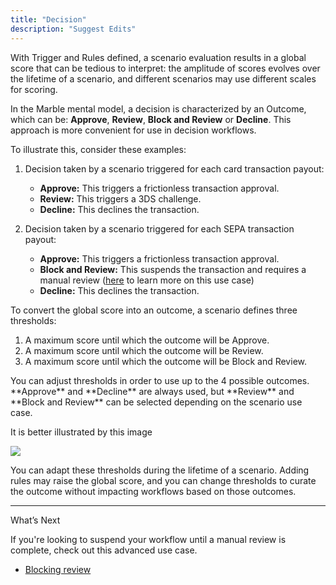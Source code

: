 ```yaml
---
title: "Decision"
description: "Suggest Edits"
---
```


With Trigger and Rules defined, a scenario evaluation results in a global score that can be tedious to interpret: the amplitude of scores evolves over the lifetime of a scenario, and different scenarios may use different scales for scoring.

In the Marble mental model, a decision is characterized by an Outcome, which can be: **Approve**, **Review**, **Block and Review** or **Decline**. This approach is more convenient for use in decision workflows.

To illustrate this, consider these examples:

1. Decision taken by a scenario triggered for each card transaction payout:

   * **Approve:** This triggers a frictionless transaction approval.
   * **Review:** This triggers a 3DS challenge.
   * **Decline:** This declines the transaction.

2. Decision taken by a scenario triggered for each SEPA transaction payout:

   * **Approve:** This triggers a frictionless transaction approval.
   * **Block and Review:** This suspends the transaction and requires a manual review ([here](/docs/blocking-review) to learn more on this use case)
   * **Decline:** This declines the transaction.

To convert the global score into an outcome, a scenario defines three thresholds:

1. A maximum score until which the outcome will be Approve.
2. A maximum score until which the outcome will be Review.
3. A maximum score until which the outcome will be Block and Review.

<Info>
  You can adjust thresholds in order to use up to the 4 possible outcomes. **Approve** and **Decline** are always used, but **Review** and **Block and Review** can be selected depending on the scenario use case.
</Info>

It is better illustrated by this image

![](/images/docs/7114634-image.png)

You can adapt these thresholds during the lifetime of a scenario. Adding rules may raise the global score, and you can change thresholds to curate the outcome without impacting workflows based on those outcomes.

***

What’s Next

If you're looking to suspend your workflow until a manual review is complete, check out this advanced use case.

* [Blocking review](/docs/blocking-review)
